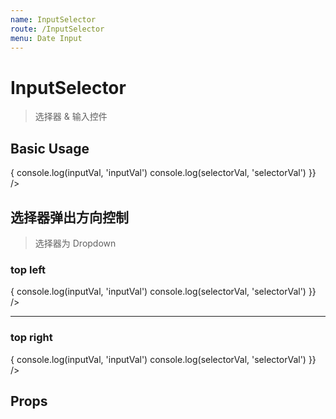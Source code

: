 ```yaml
---
name: InputSelector
route: /InputSelector
menu: Date Input
---
```



# InputSelector

> 选择器 & 输入控件

## Basic Usage

<Playground>
  <InputSelector
    values={{
      value1: 'value1',
      value2: 'value2',
      value3: 'value3',
    }}
    onChange={(inputVal, selectorVal) => {
      console.log(inputVal, 'inputVal')
      console.log(selectorVal, 'selectorVal')
    }} />
</Playground>

## 选择器弹出方向控制

> 选择器为 Dropdown

<Playground>
  <h3>top left</h3>
  <InputSelector
    position="top"
    values={{
      value1: 'value1',
      value2: 'value2',
      value3: 'value3',
    }}
    onChange={(inputVal, selectorVal) => {
      console.log(inputVal, 'inputVal')
      console.log(selectorVal, 'selectorVal')
    }} />
  <hr />  
  <h3>top right</h3>
  <InputSelector
    position="top,right"
    values={{
      value1: 'value1',
      value2: 'value2',
      value3: 'value3',
    }}
    onChange={(inputVal, selectorVal) => {
      console.log(inputVal, 'inputVal')
      console.log(selectorVal, 'selectorVal')
    }} />
</Playground>

## Props

<Props of={InputSelector} />
